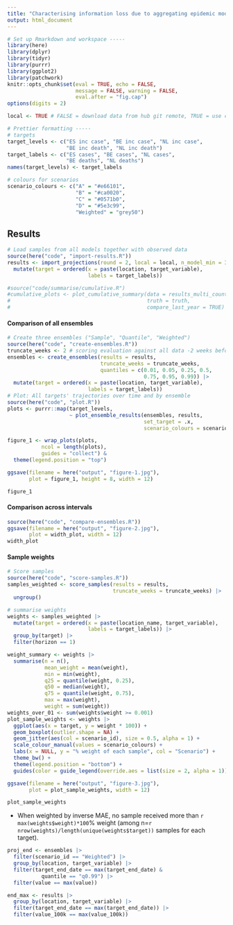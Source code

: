 ```yaml
---
title: "Characterising information loss due to aggregating epidemic model outputs"
output: html_document
---
```


```r
# Set up Rmarkdown and workspace -----
library(here)
library(dplyr)
library(tidyr)
library(purrr)
library(ggplot2)
library(patchwork)
knitr::opts_chunk$set(eval = TRUE, echo = FALSE,
                      message = FALSE, warning = FALSE,
                      eval.after = "fig.cap")
options(digits = 2)

local <- TRUE # FALSE = download data from hub git remote, TRUE = use copy in this repo

# Prettier formatting -----
# targets
target_levels <- c("ES inc case", "BE inc case", "NL inc case", 
                   "BE inc death", "NL inc death")
target_labels <- c("ES cases", "BE cases", "NL cases", 
                   "BE deaths", "NL deaths")
names(target_levels) <- target_labels

# colours for scenarios
scenario_colours <- c("A" = "#e66101",
                      "B" = "#ca0020",
                      "C" = "#0571b0",
                      "D" = "#5e3c99",
                      "Weighted" = "grey50")
```


## Results

```r
# Load samples from all models together with observed data
source(here("code", "import-results.R"))
results <- import_projections(round = 2, local = local, n_model_min = 3) |> 
  mutate(target = ordered(x = paste(location, target_variable),
                          labels = target_labels))
```


```r
#source("code/summarise/cumulative.R")
#cumulative_plots <- plot_cumulative_summary(data = results_multi_country,
#                                            truth = truth,
#                                            compare_last_year = TRUE)
```

#### Comparison of all ensembles

```r
# Create three ensembles ("Sample", "Quantile", "Weighted")
source(here("code", "create-ensembles.R"))
truncate_weeks <- 2 # scoring evaluation against all data -2 weeks before now
ensembles <- create_ensembles(results = results, 
                              truncate_weeks = truncate_weeks,
                              quantiles = c(0.01, 0.05, 0.25, 0.5, 
                                            0.75, 0.95, 0.99)) |> 
  mutate(target = ordered(x = paste(location, target_variable),
                          labels = target_labels))
# Plot: All targets' trajectories over time and by ensemble
source(here("code", "plot.R"))
plots <- purrr::map(target_levels,
                    ~ plot_ensemble_results(ensembles, results, 
                                            set_target = .x,
                                            scenario_colours = scenario_colours))

figure_1 <- wrap_plots(plots, 
           ncol = length(plots), 
           guides = "collect") &
  theme(legend.position = "top")

ggsave(filename = here("output", "figure-1.jpg"),
       plot = figure_1, height = 8, width = 12)

figure_1
```

#### Comparison across intervals

```r
source(here("code", "compare-ensembles.R"))
ggsave(filename = here("output", "figure-2.jpg"),
       plot = width_plot, width = 12)
width_plot
```

#### Sample weights

```r
# Score samples
source(here("code", "score-samples.R"))
samples_weighted <- score_samples(results = results, 
                                  truncate_weeks = truncate_weeks) |> 
  ungroup()

# summarise weights
weights <- samples_weighted |> 
  mutate(target = ordered(x = paste(location_name, target_variable),
                          labels = target_labels)) |> 
  group_by(target) |> 
  filter(horizon == 1)

weight_summary <- weights |> 
  summarise(n = n(),
            mean_weight = mean(weight),
            min = min(weight),
            q25 = quantile(weight, 0.25),
            q50 = median(weight),
            q75 = quantile(weight, 0.75),
            max = max(weight),
            weight = sum(weight))
weights_over_01 <- sum(weights$weight >= 0.001)
plot_sample_weights <- weights |> 
  ggplot(aes(x = target, y = weight * 100)) +
  geom_boxplot(outlier.shape = NA) +
  geom_jitter(aes(col = scenario_id), size = 0.5, alpha = 1) +
  scale_colour_manual(values = scenario_colours) +
  labs(x = NULL, y = "% weight of each sample", col = "Scenario") +
  theme_bw() +
  theme(legend.position = "bottom") +
  guides(color = guide_legend(override.aes = list(size = 2, alpha = 1)))

ggsave(filename = here("output", "figure-3.jpg"),
       plot = plot_sample_weights, width = 12)

plot_sample_weights
```

- When weighted by inverse MAE, no sample received more than `r max(weights$weight)*100`% weight (among n=`r nrow(weights)/length(unique(weights$target))` samples for each target).

```r
proj_end <- ensembles |> 
  filter(scenario_id == "Weighted") |> 
  group_by(location, target_variable) |> 
  filter(target_end_date == max(target_end_date) & 
           quantile == "q0.99") |> 
  filter(value == max(value))

end_max <- results |> 
  group_by(location, target_variable) |>
  filter(target_end_date == max(target_end_date)) |> 
  filter(value_100k == max(value_100k))
```


